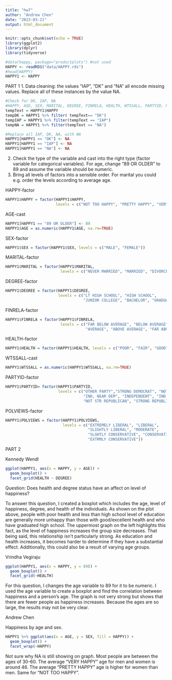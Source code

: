 ```yaml
---
title: "hw7"
author: "Andrew Chen"
date: "2023-03-21"
output: html_document
---
```


```r
knitr::opts_chunk$set(echo = TRUE)
library(ggplot2)
library(dplyr)
library(tidyverse)
```

```r
#data(happy, package="productplots") #not used
HAPPY <- readRDS("data/HAPPY.rds")
#head(HAPPY)
HAPPY1 <- HAPPY
```
PART 1
1. Data cleaning: the values “IAP”, “DK” and “NA” all encode missing values. Replace all of these instances by the value NA.

```r
#Check for DK, IAP, NA
#HAPPY, AGE, SEX, MARITAL, DEGREE, FINRELA, HEALTH, WTSSALL, PARTYID, POLVIEWS
tempText = HAPPY1$HAPPY
tempDK = HAPPY1 %>% filter( tempText== "DK")
tempIAP = HAPPY1 %>% filter(tempText == "IAP")
tempNA = HAPPY1 %>% filter(tempText == "NA")
```

```r
#Replace all IAP, DK, NA, with NA
HAPPY1[HAPPY1 == "DK"] <- NA
HAPPY1[HAPPY1 == "IAP"] <- NA
HAPPY1[HAPPY1 == "NA"] <- NA
```

2. Check the type of the variable and cast into the right type (factor variable for categorical variables). For age, change “89 OR OLDER” to 89 and assume the variable should be numeric.
3. Bring all levels of factors into a sensible order. For marital you could e.g. order the levels according to average age.

HAPPY-factor
```r
HAPPY1$HAPPY = factor(HAPPY1$HAPPY, 
                      levels = c("NOT TOO HAPPY", "PRETTY HAPPY", "VERY HAPPY"))
```

AGE-cast
```r
HAPPY1[HAPPY1 == "89 OR OLDER"] <- 89
HAPPY1$AGE = as.numeric(HAPPY1$AGE, na.rm=TRUE)
```

SEX-factor
```r
HAPPY1$SEX = factor(HAPPY1$SEX, levels = c("MALE", "FEMALE"))
```

MARITAL-factor
```r
HAPPY1$MARITAL = factor(HAPPY1$MARITAL, 
                        levels = c("NEVER MARRIED", "MARRIED", "DIVORCED"))
```

DEGREE-factor
```r
HAPPY1$DEGREE = factor(HAPPY1$DEGREE, 
                       levels = c("LT HIGH SCHOOL", "HIGH SCHOOL", 
                                  "JUNIOR COLLEGE", "BACHELOR", "GRADUATE"))
```

FINRELA-factor
```r
HAPPY1$FINRELA = factor(HAPPY1$FINRELA, 
                        levels = c("FAR BELOW AVERAGE", "BELOW AVERAGE", 
                                   "AVERAGE", "ABOVE AVERAGE", "FAR ABOVE AVERAGE"))
```

HEALTH-factor
```r
HAPPY1$HEALTH = factor(HAPPY1$HEALTH, levels = c("POOR", "FAIR", "GOOD", "EXCELLENT"))
```

WTSSALL-cast
```r
HAPPY1$WTSSALL = as.numeric(HAPPY1$WTSSALL, na.rm=TRUE)
```

PARTYID-factor
```r
HAPPY1$PARTYID= factor(HAPPY1$PARTYID, 
                       levels = c("OTHER PARTY","STRONG DEMOCRAT", "NOT STRONG DEMOCRAT",
                                  "IND, NEAR DEM", "INDEPENDENT", "IND, NEAR REP", 
                                  "NOT STR REPUBLICAN", "STRONG REPUBLICAN"))
```

POLVIEWS-factor
```r
HAPPY1$POLVIEWS = factor(HAPPY1$POLVIEWS, 
                         levels = c("EXTREMELY LIBERAL", "LIBERAL", 
                                    "SLIGHTLY LIBERAL", "MODERATE", 
                                    "SLGHTLY CONSERVATIVE", "CONSERVATIVE", 
                                    "EXTRMLY CONSERVATIVE"))
```

PART 2

Kennedy Wendl 

```r

ggplot(HAPPY1, aes(x = HAPPY, y = AGE)) +
  geom_boxplot() + 
  facet_grid(HEALTH ~ DEGREE)

```

Question: Does health and degree status have an affect on level of happiness?

To answer this question, I created a boxplot which includes the age, level of happiness, degree, and health of the individuals. As shown on the plot above, people with poor health and less than high school level of education are generally more unhappy than those with good/excellent health and who have graduated high school. The uppermost graph on the left highlights this fact, as the level of happiness increases the group size decreases. That being said, this relationship isn't particularly strong. As education and health increases, it becomes harder to determine if they have a substantial effect. Additionally, this could also be a result of varying age groups. 

Vrindha Vegiraju
```r

ggplot(HAPPY1, aes(x = HAPPY, y = 89)) +
  geom_boxplot() + 
  facet_grid(~HEALTH)

```
For this question, I changes the age variable to 89 for it to be numeric. I used the age variable to create a boxplot and find the correlation between happiness and a person's age. The graph is not very strong but shows that there are fewer people as happiness increases. Because the ages are so large, the results may not be very clear.


Andrew Chen

Happiness by age and sex.
```r
HAPPY1 %>% ggplot(aes(x = AGE, y = SEX, fill = HAPPY)) + 
  geom_boxplot() +
  facet_wrap(~HAPPY)
```
Not sure why NA is still showing on graph. Most people are between the ages of 30-60. The average "VERY HAPPY" age for men and women is around 46. The average "PRETTY HAPPY" age is higher for women than men. Same for "NOT TOO HAPPY". 


